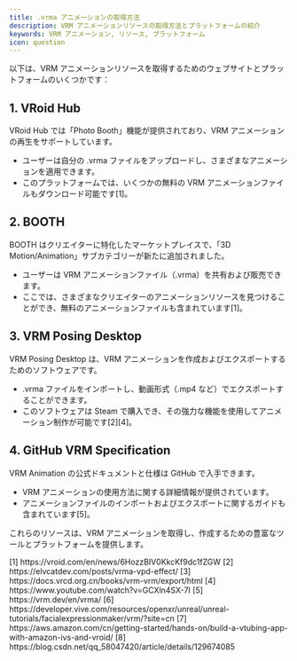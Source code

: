 ```yaml
---
title: .vrma アニメーションの取得方法
description: VRM アニメーションリソースの取得方法とプラットフォームの紹介
keywords: VRM アニメーション, リソース, プラットフォーム
icon: question
---
```


以下は、VRM アニメーションリソースを取得するためのウェブサイトとプラットフォームのいくつかです：

## 1. VRoid Hub

VRoid Hub では「Photo Booth」機能が提供されており、VRM アニメーションの再生をサポートしています。

- ユーザーは自分の .vrma ファイルをアップロードし、さまざまなアニメーションを適用できます。
- このプラットフォームでは、いくつかの無料の VRM アニメーションファイルもダウンロード可能です\[1\]。

## 2. BOOTH

BOOTH はクリエイターに特化したマーケットプレイスで、「3D Motion/Animation」サブカテゴリーが新たに追加されました。

- ユーザーは VRM アニメーションファイル（.vrma）を共有および販売できます。
- ここでは、さまざまなクリエイターのアニメーションリソースを見つけることができ、無料のアニメーションファイルも含まれています\[1\]。

## 3. VRM Posing Desktop

VRM Posing Desktop は、VRM アニメーションを作成およびエクスポートするためのソフトウェアです。

- .vrma ファイルをインポートし、動画形式（.mp4 など）でエクスポートすることができます。
- このソフトウェアは Steam で購入でき、その強力な機能を使用してアニメーション制作が可能です\[2\]\[4\]。

## 4. GitHub VRM Specification

VRM Animation の公式ドキュメントと仕様は GitHub で入手できます。

- VRM アニメーションの使用方法に関する詳細情報が提供されています。
- アニメーションファイルのインポートおよびエクスポートに関するガイドも含まれています\[5\]。

これらのリソースは、VRM アニメーションを取得し、作成するための豊富なツールとプラットフォームを提供します。

<Accordion title="参考資料">
  [1] https://vroid.com/en/news/6HozzBIV0KkcKf9dc1fZGW  
  [2] https://elvcatdev.com/posts/vrma-vpd-effect/  
  [3] https://docs.vrcd.org.cn/books/vrm-vrm/export/html  
  [4] https://www.youtube.com/watch?v=GCXln4SX-7I  
  [5] https://vrm.dev/en/vrma/  
  [6] https://developer.vive.com/resources/openxr/unreal/unreal-tutorials/facialexpressionmaker/vrm/?site=cn  
  [7] https://aws.amazon.com/cn/getting-started/hands-on/build-a-vtubing-app-with-amazon-ivs-and-vroid/  
  [8] https://blog.csdn.net/qq_58047420/article/details/129674085
</Accordion>

